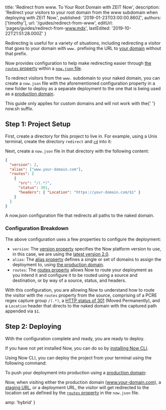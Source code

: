 
  title: 'Redirect from www. To Your Root Domain with ZEIT Now',
  description:
    'Redirect your visitors to your root domain from the www subdomain when deploying with ZEIT Now.',
  published: '2019-01-23T03:00:00.860Z',
  authors: ['timothy'],
  url: '/guides/redirect-from-www',
  editUrl: 'pages/guides/redirect-from-www.mdx',
  lastEdited: '2019-10-22T21:51:28.000Z'
}

Redirecting is useful for a variety of situations, including redirecting a visitor that goes to your domain with `www.` prefixing the URL to [your domain](/docs/v2/custom-domains) without that prefix.

Now provides configuration to help make redirecting easier through [the `routes` property](/docs/configuration#project/routes) within a [`now.json` file](/docs/configuration).

To redirect visitors from the `www.` subdomain to your naked domain, you can create a `now.json` file with the aforementioned configuration property in a new folder to deploy as a separate deployment to the one that is being used as a [production domain](/docs/v2/custom-domains#deploying-with-your-domain).

<Note type="warning">
  This guide only applies for custom domains and will not work with the{' '}
  <InlineCode>now.sh</InlineCode> suffix.
</Note>

## Step 1: Project Setup

First, create a directory for this project to live in. For example, using a Unix terminal, create the directory `redirect` and [`cd`](<https://en.wikipedia.org/wiki/Cd_(command)>) into it:

<Snippet dark text="mkdir redirect && cd redirect" />

Next, create a `now.json` file in that directory with the following content:

```json
{
  "version": 2,
  "alias": ["www.your-domain.com"],
  "routes": [
    {
      "src": "/(.*)",
      "status": 301,
      "headers": { "Location": "https://your-domain.com/$1" }
    }
  ]
}
```

<Caption>
  A <InlineCode>now.json</InlineCode> configuration file that redirects all
  paths to the naked domain.
</Caption>

### Configuration Breakdown

The above configuration uses a few properties to configure the deployment:

- `version`: The [version property](/docs/configuration#project/version) specifies the Now platform version to use, in this case, we are using the [latest version 2.0](/docs/v2/platform/overview/#versioning).
- `alias`: The [alias property](/docs/configuration#project/alias) defines a single or set of domains to assign the deployment to, using [the production domain](/docs/v2/custom-domains#deploying-with-your-domain).
- `routes`: The [routes property](/docs/configuration#project/routes) allows Now to route your deployment as you intend it and configure it to be routed using a source and destination, or by way of a source, status, and headers.

With this configuration, you are allowing Now to understand how to route the visitor with the `routes` property from the source, comprising of a PCRE regex capture group `/(.*)`, a [HTTP status of 301](https://en.wikipedia.org/wiki/HTTP_301) (Moved Permanently), and a `Location` header that directs to the naked domain with the captured path appended via `$1`.

## Step 2: Deploying

With the configuration complete and ready, you are ready to deploy.

If you have not yet installed Now, you can do so by [installing Now CLI](/download).

Using Now CLI, you can deploy the project from your terminal using the following command:

<Snippet dark text="now" />

To push your deployment into production using a [production domain](/docs/v2/custom-domains#deploying-with-your-domain):

<Snippet dark text="now --prod" />

Now, when visiting either the production domain (www.your-domain.com), a [staging URL](/docs/v2/custom-domains#deploying-with-your-domain), or a deployment URL, the visitor will get redirected to the location set as defined by the [`routes` property](/docs/configuration#routes) in the `now.json` file.


  amp: 'hybrid'
}
